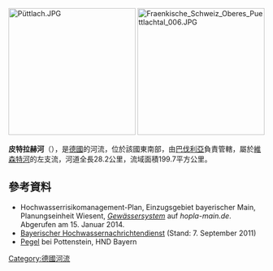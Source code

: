 {{Coord|49.778001|N|11.335338|E|display=title}}
[[Image:Püttlach.JPG|250px]]
[[Image:Fraenkische_Schweiz_Oberes_Puettlachtal_006.JPG|250px]]

'''皮特拉赫河'''（{{lang-de|Püttlach}}），是[[德國|德國]]的河流，位於該國東南部，由[[巴伐利亞|巴伐利亞]]負責管轄，屬於[[維森特河|維森特河]]的左支流，河道全長28.2公里，流域面積199.7平方公里。

==參考資料==
* Hochwasserrisikomanagement-Plan, Einzugsgebiet bayerischer Main, Planungseinheit Wiesent, [http://www.hopla-main.de/index.php?option=com_content&view=article&id=78&Itemid=74 ''Gewässersystem''] {{Wayback|url=http://www.hopla-main.de/index.php?option=com_content&view=article&id=78&Itemid=74 |date=20160304071823 }} auf ''hopla-main.de''. Abgerufen am 15. Januar 2014.
*[http://www.hnd.bayern.de/ Bayerischer Hochwassernachrichtendienst] {{Wayback|url=http://www.hnd.bayern.de/ |date=20110511132544 }} (Stand: 7. September 2011)
* [http://www.hnd.bayern.de/pegel/wasserstand/pegel_wasserstand.php?pgnr=24246000&gknr=3&status=0 Pegel] {{Wayback|url=http://www.hnd.bayern.de/pegel/wasserstand/pegel_wasserstand.php?pgnr=24246000&gknr=3&status=0 |date=20160421195420 }} bei Pottenstein, HND Bayern

{{Germany-geo-stub}}
[[Category:德國河流|Category:德國河流]]